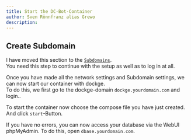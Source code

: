 ```yaml
---
title: Start the DC-Bot-Container
author: Sven Rönnfranz alias Grewo
description: 
---
```



## Create Subdomain
I have moved this section to the <a target="_blank" href="../../../subdomains/subdomain-dbase-dcpriv">`Subdomains`</a>.<br/>
You need this step to continue with the setup as well as to log in at all.

Once you have made all the network settings and Subdomain settings, we can now start our container with dockge.<br/>
To do this, we first go to the dockge-domain `dockge.yourdomain.com` and login..

To start the container now choose the compose file you have just created.
And click `start`-Button.

If you have no errors, you can now access your database via the WebUI phpMyAdmin.
To do this, open `dbase.yourdomain.com`.
